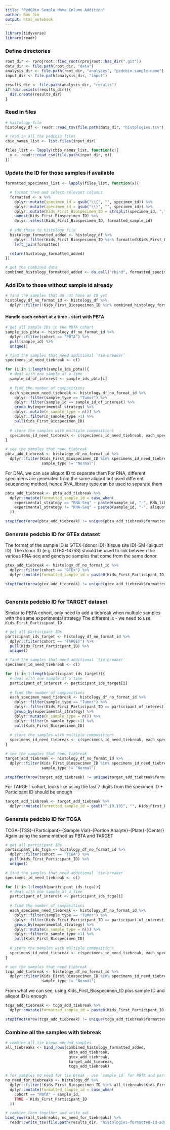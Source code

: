 ```yaml
---
title: "PedCBio Sample Name Column Addition"
author: Run Jin
output: html_notebook
---
```


```r
library(tidyverse)
library(readr)
```

### Define directories
```r
root_dir <- rprojroot::find_root(rprojroot::has_dir(".git"))
data_dir <- file.path(root_dir, "data")
analysis_dir <- file.path(root_dir, "analyses", "pedcbio-sample-name")
input_dir <- file.path(analysis_dir, "input")

results_dir <- file.path(analysis_dir, "results")
if(!dir.exists(results_dir)){
  dir.create(results_dir)
}
```

### Read in files
```r
# histology file 
histology_df <- readr::read_tsv(file.path(data_dir, "histologies.tsv"), guess_max = 100000)

# read in all the pedcbio files
cbio_names_list <- list.files(input_dir)

files_list <- lapply(cbio_names_list, function(x){
  x <- readr::read_csv(file.path(input_dir, x))
})
```

### Update the ID for those samples if available 
```r
formatted_specimens_list <- lapply(files_list, function(x){

  # format them and select relevant columns
  formatted <- x %>% 
    dplyr::mutate(specimen_id = gsub("\\{", "", specimen_id)) %>% 
    dplyr::mutate(specimen_id = gsub("\\}", "", specimen_id)) %>% 
    dplyr::mutate(Kids_First_Biospecimen_ID = strsplit(specimen_id, ",")) %>% 
    unnest(Kids_First_Biospecimen_ID) %>%
    dplyr::select(Kids_First_Biospecimen_ID, formatted_sample_id)
  
  # add those to histology file
  histology_formatted_added <- histology_df %>%
    dplyr::filter(Kids_First_Biospecimen_ID %in% formatted$Kids_First_Biospecimen_ID) %>%
    left_join(formatted)

  return(histology_formatted_added)
})

# get the combined data
combined_histology_formatted_added <- do.call("rbind", formatted_specimens_list)
```

### Add IDs to those without sample id already
```r
# find the samples that do not have an ID yet 
histology_df_no_format_id <- histology_df %>%
  dplyr::filter(!Kids_First_Biospecimen_ID %in% combined_histology_formatted_added$Kids_First_Biospecimen_ID) 

```

#### Handle each cohort at a time - start with PBTA
```r
# get all sample IDs in the PBTA cohort
sample_ids_pbta <- histology_df_no_format_id %>% 
  dplyr::filter(cohort == "PBTA") %>% 
  pull(sample_id) %>% 
  unique()

# find the samples that need additional `tie-breaker`
specimens_id_need_tiebreak <- c()

for (i in 1:length(sample_ids_pbta)){
  # deal with one sample at a time
  sample_id_of_interest <- sample_ids_pbta[i]
  
  # find the number of compositions
  each_specimen_need_tiebreak <- histology_df_no_format_id %>% 
    dplyr::filter(sample_type == "Tumor") %>% 
    dplyr::filter(sample_id == sample_id_of_interest) %>% 
    group_by(experimental_strategy) %>% 
    dplyr::mutate(n_sample_type = n()) %>%
    dplyr::filter(n_sample_type >1) %>%
    pull(Kids_First_Biospecimen_ID)
  
  # store the samples with multiple compositions
  specimens_id_need_tiebreak <- c(specimens_id_need_tiebreak, each_specimen_need_tiebreak)
}

# see the samples that need tiebreak
pbta_add_tiebreak <- histology_df_no_format_id %>% 
  dplyr::filter(Kids_First_Biospecimen_ID %in% specimens_id_need_tiebreak,
                sample_type != "Normal") 
```

For DNA, we can use aliquot ID to separate them
For RNA, different specimens are generated from the same aliqout but used different seuqencing method, hence RNA_library type can be used to separate them 
```r
pbta_add_tiebreak <- pbta_add_tiebreak %>% 
  dplyr::mutate(formatted_sample_id = case_when(
    experimental_strategy == "RNA-Seq" ~ paste0(sample_id, "-", RNA_library),
    experimental_strategy != "RNA-Seq" ~ paste0(sample_id, "-", aliquot_id)
  ))

stopifnot(nrow(pbta_add_tiebreak) != unique(pbta_add_tiebreak$formatted_sample_id))
```

### Generate pedcbio ID for GTEx dataset 
The format of the sample ID is GTEX-[donor ID]-[tissue site ID]-SM-[aliquot ID].
The donor ID (e.g. GTEX-14753) should be used to link between the various RNA-seq and genotype samples that come from the same donor.

```r
gtex_add_tiebreak <- histology_df_no_format_id %>% 
  dplyr::filter(cohort == "GTEx") %>%
  dplyr::mutate(formatted_sample_id = paste0(Kids_First_Participant_ID, "-", aliquot_id))

stopifnot(nrow(gtex_add_tiebreak) != unique(gtex_add_tiebreak$formatted_sample_id))
  
```

### Generate pedcbio ID for TARGET dataset 
Similar to PBTA cohort, only need to add a tiebreak when multiple samples with the same experimental strategy
The different is - we need to use `Kids_First_Participant_ID`
```r
# get all participant IDs
participant_ids_target <- histology_df_no_format_id %>% 
  dplyr::filter(cohort == "TARGET") %>% 
  pull(Kids_First_Participant_ID) %>% 
  unique()

# find the samples that need additional `tie-breaker`
specimens_id_need_tiebreak <- c()

for (i in 1:length(participant_ids_target)){
  # deal with one sample at a time
  participant_of_interest <- participant_ids_target[i]
  
  # find the number of compositions
  each_specimen_need_tiebreak <- histology_df_no_format_id %>% 
    dplyr::filter(sample_type == "Tumor") %>% 
    dplyr::filter(Kids_First_Participant_ID == participant_of_interest) %>% 
    group_by(experimental_strategy) %>% 
    dplyr::mutate(n_sample_type = n()) %>%
    dplyr::filter(n_sample_type >1) %>%
    pull(Kids_First_Biospecimen_ID)
  
  # store the samples with multiple compositions
  specimens_id_need_tiebreak <- c(specimens_id_need_tiebreak, each_specimen_need_tiebreak)
}

# see the samples that need tiebreak
target_add_tiebreak <- histology_df_no_format_id %>% 
  dplyr::filter(Kids_First_Biospecimen_ID %in% specimens_id_need_tiebreak,
                sample_type != "Normal") 

stopifnot(nrow(target_add_tiebreak) != unique(target_add_tiebreak$formatted_sample_id))


```

For TARGET cohort, looks like using the last 7 digits from the specimen ID + Participant ID should be enough 
```r
target_add_tiebreak <- target_add_tiebreak %>%
  dplyr::mutate(formatted_sample_id = gsub("^.{0,10}", "", Kids_First_Biospecimen_ID))
```

### Generate pedcbio ID for TCGA
TCGA-{TSS}-{Participant}-{Sample Vial}-{Portion Analyte}-{Plate}-{Center}
Again using the same method as PBTA and TARGET

```r
# get all participant IDs
participant_ids_tcga <- histology_df_no_format_id %>% 
  dplyr::filter(cohort == "TCGA") %>% 
  pull(Kids_First_Participant_ID) %>% 
  unique()

# find the samples that need additional `tie-breaker`
specimens_id_need_tiebreak <- c()

for (i in 1:length(participant_ids_tcga)){
  # deal with one sample at a time
  participant_of_interest <- participant_ids_tcga[i]
  
  # find the number of compositions
  each_specimen_need_tiebreak <- histology_df_no_format_id %>% 
    dplyr::filter(sample_type == "Tumor") %>% 
    dplyr::filter(Kids_First_Participant_ID == participant_of_interest) %>% 
    group_by(experimental_strategy) %>% 
    dplyr::mutate(n_sample_type = n()) %>%
    dplyr::filter(n_sample_type >1) %>%
    pull(Kids_First_Biospecimen_ID)
  
  # store the samples with multiple compositions
  specimens_id_need_tiebreak <- c(specimens_id_need_tiebreak, each_specimen_need_tiebreak)
}

# see the samples that need tiebreak
tcga_add_tiebreak <- histology_df_no_format_id %>% 
  dplyr::filter(Kids_First_Biospecimen_ID %in% specimens_id_need_tiebreak,
                sample_type != "Normal") 
```

From what we can see, using Kids_First_Biospecimen_ID plus sample ID and aliquot ID is enough 
```r
tcga_add_tiebreak <- tcga_add_tiebreak %>%
  dplyr::mutate(formatted_sample_id = paste0(Kids_First_Participant_ID, "-", sample_id, "-", aliquot_id))

stopifnot(nrow(tcga_add_tiebreak) != unique(tcga_add_tiebreak$formatted_sample_id))

```

### Combine all the samples with tiebreak
```r
# combine all tie break needed samples
all_tiebreaks <- bind_rows(combined_histology_formatted_added,
                            pbta_add_tiebreak,
                            gtex_add_tiebreak,
                            target_add_tiebreak,
                            tcga_add_tiebreak)

# for samples no need for tie break - use `sample_id` for PBTA and participant id for the rest
no_need_for_tiebreaks <- histology_df %>%
  dplyr::filter(!Kids_First_Biospecimen_ID %in% all_tiebreaks$Kids_First_Biospecimen_ID) %>%
  dplyr::mutate(formatted_sample_id = case_when(
    cohort == "PBTA" ~ sample_id,
    TRUE ~ Kids_First_Participant_ID
  ))

# combine them together and write out 
bind_rows(all_tiebreaks, no_need_for_tiebreaks) %>% 
  readr::write_tsv(file.path(results_dir, "histologies-formatted-id-added.tsv"))
```

